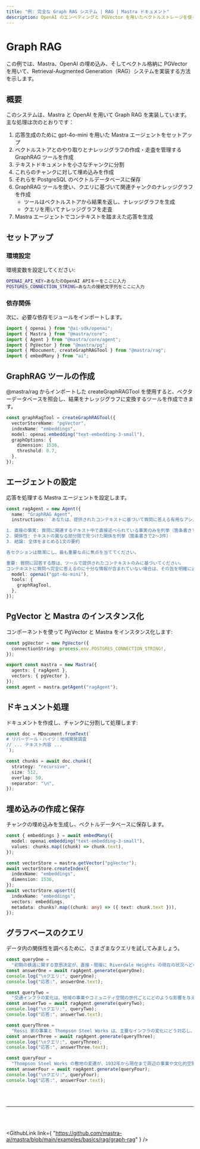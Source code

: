 ```yaml
---
title: "例: 完全な Graph RAG システム | RAG | Mastra ドキュメント"
description: OpenAI のエンベディングと PGVector を用いたベクトルストレージを使って、Mastra で Graph RAG システムを実装する例。
---
```




# Graph RAG

この例では、Mastra、OpenAI の埋め込み、そしてベクトル格納に PGVector を用いて、Retrieval-Augmented Generation（RAG）システムを実装する方法を示します。

## 概要

このシステムは、Mastra と OpenAI を用いて Graph RAG を実装しています。主な処理は次のとおりです：

1. 応答生成のために gpt-4o-mini を用いた Mastra エージェントをセットアップ
2. ベクトルストアとのやり取りとナレッジグラフの作成・走査を管理する GraphRAG ツールを作成
3. テキストドキュメントを小さなチャンクに分割
4. これらのチャンクに対して埋め込みを作成
5. それらを PostgreSQL のベクトルデータベースに保存
6. GraphRAG ツールを使い、クエリに基づいて関連チャンクのナレッジグラフを作成
   - ツールはベクトルストアから結果を返し、ナレッジグラフを生成
   - クエリを用いてナレッジグラフを走査
7. Mastra エージェントでコンテキストを踏まえた応答を生成

## セットアップ

### 環境設定

環境変数を設定してください:

```bash filename=".env"
OPENAI_API_KEY=あなたのOpenAI APIキーをここに入力
POSTGRES_CONNECTION_STRING=あなたの接続文字列をここに入力
```


### 依存関係

次に、必要な依存モジュールをインポートします。

```typescript copy showLineNumbers filename="index.ts"
import { openai } from "@ai-sdk/openai";
import { Mastra } from "@mastra/core";
import { Agent } from "@mastra/core/agent";
import { PgVector } from "@mastra/pg";
import { MDocument, createGraphRAGTool } from "@mastra/rag";
import { embedMany } from "ai";
```


## GraphRAG ツールの作成

@mastra/rag からインポートした createGraphRAGTool を使用すると、ベクターデータベースを照会し、結果をナレッジグラフに変換するツールを作成できます。

```typescript copy showLineNumbers{8} filename="index.ts"
const graphRagTool = createGraphRAGTool({
  vectorStoreName: "pgVector",
  indexName: "embeddings",
  model: openai.embedding("text-embedding-3-small"),
  graphOptions: {
    dimension: 1536,
    threshold: 0.7,
  },
});
```


## エージェントの設定

応答を処理する Mastra エージェントを設定します。

```typescript copy showLineNumbers{19} filename="index.ts"
const ragAgent = new Agent({
  name: "GraphRAG Agent",
  instructions: `あなたは、提供されたコンテキストに基づいて質問に答える有用なアシスタントです。回答は次の形式で整えてください：

1. 直接の事実: 質問に関連するテキスト中で直接述べられている事実のみを列挙（箇条書きで2〜3件）
2. 関係性: テキストの異なる部分間で見つけた関係を列挙（箇条書きで2〜3件）
3. 結論: 全体をまとめる1文の要約

各セクションは簡潔にし、最も重要な点に焦点を当ててください。

重要: 質問に回答する際は、ツールで提供されたコンテキストのみに基づいてください。
コンテキストに質問へ完全に答えるのに十分な情報が含まれていない場合は、その旨を明確に述べてください。`,
  model: openai("gpt-4o-mini"),
  tools: {
    graphRagTool,
  },
});
```


## PgVector と Mastra のインスタンス化

コンポーネントを使って PgVector と Mastra をインスタンス化します:

```typescript copy showLineNumbers{36} filename="index.ts"
const pgVector = new PgVector({
  connectionString: process.env.POSTGRES_CONNECTION_STRING!,
});

export const mastra = new Mastra({
  agents: { ragAgent },
  vectors: { pgVector },
});
const agent = mastra.getAgent("ragAgent");
```


## ドキュメント処理

ドキュメントを作成し、チャンクに分割して処理します:

```typescript copy showLineNumbers{45} filename="index.ts"
const doc = MDocument.fromText(`
# リバーデール・ハイツ：地域開発調査
// ... テキスト内容 ...
`);

const chunks = await doc.chunk({
  strategy: "recursive",
  size: 512,
  overlap: 50,
  separator: "\n",
});
```


## 埋め込みの作成と保存

チャンクの埋め込みを生成し、ベクトルデータベースに保存します。

```typescript copy showLineNumbers{56} filename="index.ts"
const { embeddings } = await embedMany({
  model: openai.embedding("text-embedding-3-small"),
  values: chunks.map((chunk) => chunk.text),
});

const vectorStore = mastra.getVector("pgVector");
await vectorStore.createIndex({
  indexName: "embeddings",
  dimension: 1536,
});
await vectorStore.upsert({
  indexName: "embeddings",
  vectors: embeddings,
  metadata: chunks?.map((chunk: any) => ({ text: chunk.text })),
});
```


## グラフベースのクエリ

データ内の関係性を調べるために、さまざまなクエリを試してみましょう。

```typescript copy showLineNumbers{82} filename="index.ts"
const queryOne =
  "初期の鉄道に関する意思決定が、直接・間接に Riverdale Heights の現在の状況へどのような影響を及ぼしていますか？";
const answerOne = await ragAgent.generate(queryOne);
console.log("\nクエリ:", queryOne);
console.log("応答:", answerOne.text);

const queryTwo =
  "交通インフラの変化は、地域の事業やコミュニティ空間の世代ごとにどのような影響を与えてきましたか？";
const answerTwo = await ragAgent.generate(queryTwo);
console.log("\nクエリ:", queryTwo);
console.log("応答:", answerTwo.text);

const queryThree =
  "Rossi 家の事業と Thompson Steel Works は、主要なインフラの変化にどう対応し、その対応はコミュニティにどのような影響を与えましたか？ 比較してください。";
const answerThree = await ragAgent.generate(queryThree);
console.log("\nクエリ:", queryThree);
console.log("応答:", answerThree.text);

const queryFour =
  "Thompson Steel Works の敷地の変遷が、1932年から現在まで周辺の事業や文化的空間に与えてきた影響をたどってください。";
const answerFour = await ragAgent.generate(queryFour);
console.log("\nクエリ:", queryFour);
console.log("応答:", answerFour.text);
```

<br />

<br />

<hr className="dark:border-[#404040] border-gray-300" />

<br />

<br />

<GithubLink
  link={
"https://github.com/mastra-ai/mastra/blob/main/examples/basics/rag/graph-rag"
}
/>
